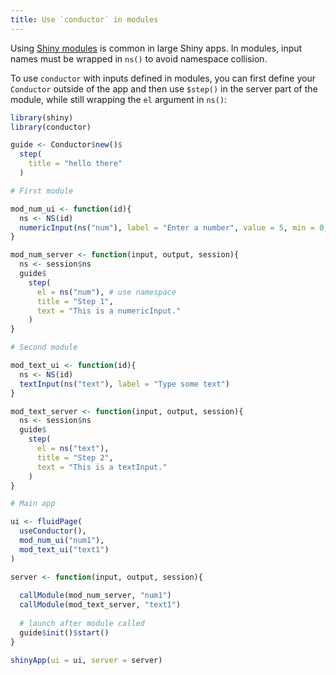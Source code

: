 ```yaml
---
title: Use `conductor` in modules
---
```


Using [Shiny modules](https://shiny.rstudio.com/articles/modules.html) is common in large Shiny apps. In modules, input names must be wrapped in `ns()` to avoid namespace collision.

To use `conductor` with inputs defined in modules, you can first define your `Conductor` outside of the app and then use `$step()` in the server part of the module, while still wrapping the `el` argument in `ns()`:

```r
library(shiny)
library(conductor)

guide <- Conductor$new()$
  step(
    title = "hello there"
  )

# First module

mod_num_ui <- function(id){
  ns <- NS(id)
  numericInput(ns("num"), label = "Enter a number", value = 5, min = 0, max = 10)
}

mod_num_server <- function(input, output, session){
  ns <- session$ns
  guide$
    step(
      el = ns("num"), # use namespace
      title = "Step 1",
      text = "This is a numericInput."
    )
}

# Second module

mod_text_ui <- function(id){
  ns <- NS(id)
  textInput(ns("text"), label = "Type some text")
}

mod_text_server <- function(input, output, session){
  ns <- session$ns
  guide$
    step(
      el = ns("text"),
      title = "Step 2",
      text = "This is a textInput."
    )
}

# Main app 

ui <- fluidPage(
  useConductor(),
  mod_num_ui("num1"),
  mod_text_ui("text1")
)

server <- function(input, output, session){
  
  callModule(mod_num_server, "num1")
  callModule(mod_text_server, "text1")
  
  # launch after module called
  guide$init()$start()
}

shinyApp(ui = ui, server = server)
```

